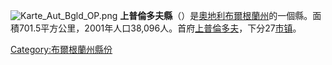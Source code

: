 {{noteTA|G1=奥地利地名}}
[[File:Karte_Aut_Bgld_OP.png|thumb]]
'''上普倫多夫縣'''（{{lang-de|Bezirk Oberpullendorf}}）是[[奧地利|奧地利]][[布爾根蘭州|布爾根蘭州]]的一個縣。面積701.5平方公里，2001年人口38,096人。首府[[上普倫多夫|上普倫多夫]]，下分27[[市镇_(奥地利)|市镇]]。

{{布尔根兰州行政区划}}

{{Authority control}}
{{Austria-geo-stub}}

[[Category:布爾根蘭州縣份|Category:布爾根蘭州縣份]]
